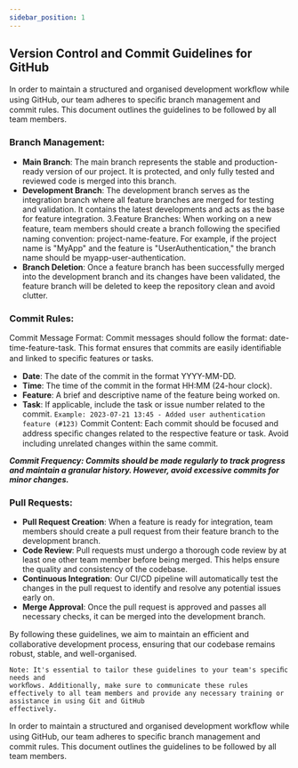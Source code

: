 ```yaml
---
sidebar_position: 1
---
```


## Version Control and Commit Guidelines for GitHub

In order to maintain a structured and organised development workﬂow while using GitHub, our team adheres to speciﬁc branch management and commit rules. This document outlines the guidelines to be followed by all team members.



### Branch Management:

- **Main Branch**: The main branch represents the stable and production-ready version of our project. It is protected, and only fully tested and reviewed code is merged into this branch.
- **Development Branch**: The development branch serves as the integration branch where all feature branches are merged for testing and validation. It
  contains the latest developments and acts as the base for feature integration. 3.Feature Branches: When working on a new feature, team members should create a branch following the speciﬁed naming convention:
  project-name-feature. For example, if the project name is "MyApp" and the feature is "UserAuthentication," the branch name should be
  myapp-user-authentication.
- **Branch Deletion**: Once a feature branch has been successfully merged into the development branch and its changes have been validated, the feature
  branch will be deleted to keep the repository clean and avoid clutter.

### Commit Rules:

Commit Message Format: Commit messages should follow the format: date-time-feature-task. This format ensures that commits are easily identiﬁable and linked to speciﬁc features or tasks.

- **Date**: The date of the commit in the format YYYY-MM-DD.
- **Time**: The time of the commit in the format HH:MM (24-hour clock).
- **Feature**: A brief and descriptive name of the feature being worked on.
- **Task**: If applicable, include the task or issue number related to the commit.
  `Example: 2023-07-21 13:45 - Added user authentication feature (#123)`
  Commit Content: Each commit should be focused and address speciﬁc changes related to the respective feature or task. Avoid including unrelated changes within the same commit.

**_Commit Frequency: Commits should be made regularly to track progress and maintain a granular history. However, avoid excessive commits for minor changes._**

### Pull Requests:

- **Pull Request Creation**: When a feature is ready for integration, team members should create a pull request from their feature branch to the development branch.
- **Code Review**: Pull requests must undergo a thorough code review by at least one other team member before being merged. This helps ensure the quality and consistency of the codebase.
- **Continuous Integration**: Our CI/CD pipeline will automatically test the changes in the pull request to identify and resolve any potential issues early on.
- **Merge Approval**: Once the pull request is approved and passes all necessary checks, it can be merged into the development branch.

By following these guidelines, we aim to maintain an eﬃcient and collaborative development process, ensuring that our codebase remains robust, stable, and well-organised.

```
Note: It's essential to tailor these guidelines to your team's speciﬁc needs and
workﬂows. Additionally, make sure to communicate these rules effectively to all team members and provide any necessary training or assistance in using Git and GitHub
effectively.
```

In order to maintain a structured and organised development workﬂow while using GitHub, our team adheres to speciﬁc branch management and commit rules. This document outlines the guidelines to be followed by all team members.
